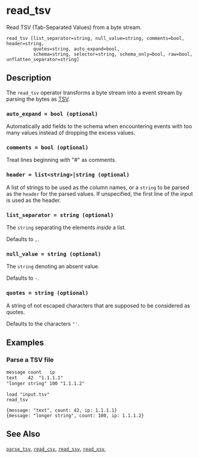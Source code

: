 
# read_tsv

Read TSV (Tab-Separated Values) from a byte stream.

```tql
read_tsv [list_separator=string, null_value=string, comments=bool, header=string,
          quotes=string, auto_expand=bool,
          schema=string, selector=string, schema_only=bool, raw=bool, unflatten_separator=string]
```

## Description

The `read_tsv` operator transforms a byte stream into a event stream by parsing
the bytes as [TSV](https://en.wikipedia.org/wiki/Tab-separated_values).

### `auto_expand = bool (optional)`

Automatically add fields to the schema when encountering events with too many
values instead of dropping the excess values.

### `comments = bool (optional)`

Treat lines beginning with "#" as comments.

### `header = list<string>|string (optional)`

A list of strings to be used as the column names, or a `string` to be parsed
as the `header` for the parsed values.
If unspecified, the first line of the input is used as the header.

### `list_separator = string (optional)`

The `string` separating the elements _inside_ a list.

Defaults to `,`.

### `null_value = string (optional)`

The `string` denoting an absent value.

Defaults to `-`.

### `quotes = string (optional)`

A string of not escaped characters that are supposed to be considered as quotes.

Defaults to the characters `"'`.

<CommonOptions />

## Examples

### Parse a TSV file

```txt title="input.tsv"
message	count	ip
text	42	"1.1.1.1"
"longer string"	100	"1.1.1.2"
```

```tql
load "input.tsv"
read_tsv
```

```tql
{message: "text", count: 42, ip: 1.1.1.1}
{message: "longer string", count: 100, ip: 1.1.1.2}
```

## See Also

[`parse_tsv`](../functions/parse_tsv.mdx), [`read_csv`](read_csv.mdx),
[`read_ssv`](read_ssv.mdx), [`read_xsv`](read_xsv.mdx),
